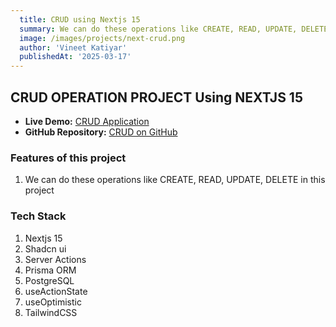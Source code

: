 ```yaml
---
  title: CRUD using Nextjs 15
  summary: We can do these operations like CREATE, READ, UPDATE, DELETE.
  image: /images/projects/next-crud.png
  author: 'Vineet Katiyar'
  publishedAt: '2025-03-17'
---
```


## CRUD OPERATION PROJECT Using NEXTJS 15

- **Live Demo:** [CRUD Application](https://crud-with-server-actions.vercel.app)
- **GitHub Repository:** [CRUD on GitHub](https://github.com/vineetkatiyar/crud-with-server-actions)

### Features of this project
1. We can do these operations like CREATE, READ, UPDATE, DELETE in this project

### Tech Stack
1. Nextjs 15
2. Shadcn ui
3. Server Actions
4. Prisma ORM
5. PostgreSQL
6. useActionState
7. useOptimistic 
8. TailwindCSS

